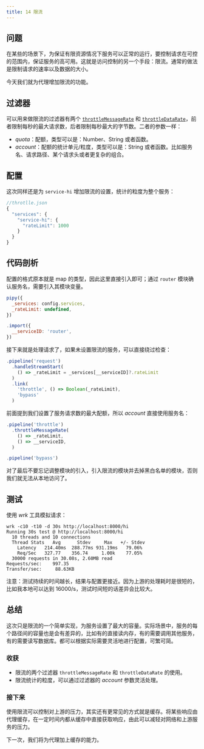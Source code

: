```yaml
---
title: 14 限流
---
```


## 问题

在某些的场景下，为保证有限资源情况下服务可以正常的运行，要控制请求在可控的范围内，保证服务的高可用。这就是访问控制的另一个手段：限流。通常的做法是限制请求的速率以及数据的大小。

今天我们就为代理增加限流的功能。

## 过滤器

可以用来做限流的过滤器有两个 [`throttleMessageRate`](/reference/Configuration/throttleMessageRate) 和 [`throttleDataRate`](/reference/Configuration/throttleDataRate)，前者限制每秒的最大请求数，后者限制每秒最大的字节数。二者的参数一样：
* *quota*：配额，类型可以是：Number、String 或者函数。
* *account*：配额的统计单元/粒度，类型可以是：String 或者函数。比如服务名、请求路径、某个请求头或者更复杂的组合。

## 配置

这次同样还是为 `service-hi` 增加限流的设置，统计的粒度为整个服务：

```javascript
//throtlle.json
{
  "services": {
    "service-hi": {
      "rateLimit": 1000
    }
  }
}
```

## 代码剖析

配置的格式原本就是 map 的类型，因此这里直接引入即可；通过 `router` 模块确认服务名，需要引入其模块变量。

```javascript
pipy({
  _services: config.services,
  _rateLimit: undefined,
})

.import({
  __serviceID: 'router',
})
```

接下来就是处理请求了，如果未设置限流的服务，可以直接绕过检查：

```javascript
.pipeline('request')
  .handleStreamStart(
    () => _rateLimit = _services[__serviceID]?.rateLimit
  )
  .link(
    'throttle', () => Boolean(_rateLimit),
    'bypass'
  )
```

前面提到我们设置了服务请求数的最大配额，所以 *account* 直接使用服务名：

```javascript
.pipeline('throttle')
  .throttleMessageRate(
    () => _rateLimit,
    () => __serviceID,
  )

.pipeline('bypass')
```

对了最后不要忘记调整模块的引入，引入限流的模块并去掉黑白名单的模块，否则我们就无法从本地访问了。

## 测试

使用 *wrk* 工具模拟请求：

```shell
wrk -c10 -t10 -d 30s http://localhost:8000/hi
Running 30s test @ http://localhost:8000/hi
  10 threads and 10 connections
  Thread Stats   Avg      Stdev     Max   +/- Stdev
    Latency   214.40ms  288.77ms 931.19ms   79.06%
    Req/Sec   327.77    356.74     1.00k    77.05%
  30000 requests in 30.08s, 2.60MB read
Requests/sec:    997.35
Transfer/sec:     88.63KB
```

注意：测试持续的时间越长，结果与配置更接近。因为上游的处理耗时是很短的，比如我本地可以达到 16000/s，测试时间短的话差异会比较大。

## 总结

这次只是限流的一个简单实现，为服务设置了最大的容量。实际场景中，服务的每个路径间的容量也是会有差异的，比如有的直接读内存，有的需要调用其他服务，有的需要读写数据库。都可以根据实际需要灵活地进行配置，可繁可简。

### 收获

* 限流的两个过滤器 `throttleMessageRate` 和 `throttleDataRate` 的使用。
* 限流统计的粒度，可以通过过滤器的 *account* 参数灵活处理。

### 接下来

使用限流可以控制对上游的压力，其实还有更常见的方式就是缓存。将某些响应由代理缓存，在一定时间内都从缓存中直接获取响应，由此可以减轻对网络和上游服务的压力。

下一次，我们将为代理加上缓存的能力。